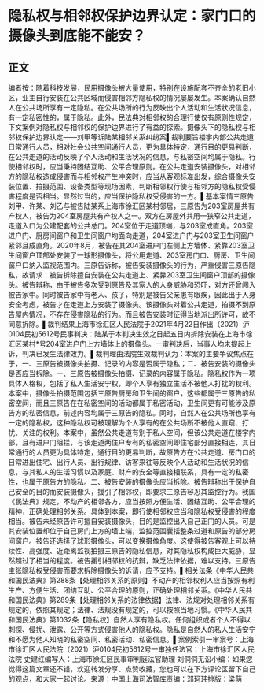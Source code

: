 # 隐私权与相邻权保护边界认定：家门口的摄像头到底能不能安？
## 正文
编者按：随着科技发展，民用摄像头被大量使用，特别在设施配套不齐全的老旧小区，业主自行安装在公共区域而侵害相邻方隐私权的情况屡屡发生。本案确认自然人在公共场所享有一定隐私。在公共场所的行为反映出个人活动和生活状况信息，有一定私密性的，属于隐私。此外，民法典对相邻权的合理行使仅有原则性规定，下文案例对隐私权与相邻权的保护边界进行了有益的探索。摄像头下的隐私权与相邻权保护边界认定——刘甲等诉陆某相邻关系纠纷案▌裁判要旨楼宇内部公共走道日常通行人员，相对社会公共空间通行人员，更为具体特定，通行目的更易判断，在公共走道的活动反映了个人活动和生活状况的信息，与私密空间均属于隐私。行使相邻权时，应当秉持团结互助、公平合理原则。在公共走道安装摄像头，对相邻方的隐私权造成侵害而与相邻权产生冲突时，应当从客观标准出发，综合摄像头安装位置、拍摄范围、设备类型等现场因素，判断相邻权行使与相邻方的隐私权受侵害程度是否相当。显然过当的，应当保护隐私权受侵害的一方。▌基本案情三原告刘甲、许某、刘乙与被告陆某系上海市徐汇区某村邻居，三原告为203室房屋共有产权人，被告为204室房屋共有产权人之一。双方在房屋外共用一狭窄公共走道，走道入口为公建配套的公共总门。204室位于走道顶端，与203室成直角。203室进户门、厨房间窗户和卫生间窗户均面向走道，204室进户门与203室卫生间窗户紧邻且成直角。2020年8月，被告在其204室进户门左侧上方墙体、紧靠203室卫生间窗户顶部处安装了一球形摄像头，将公用走道、203室房门口、厨房、卫生间窗户口纳入监视范围内。三原告诉称，被告安装摄像头的行为，严重侵害三原告隐私，故请求：被告拆除擅自安装在公共走道上、紧靠203室卫生间窗户顶部的摄像头。被告辩称，由于被告多次受到原告及其家人的人身威胁和恐吓，对方还曾闯入被告家中。同时被告家中有老人、孩子，特别是被告父亲患有眼疾，因此出于人身安全考虑，被告才在走道上方安装了摄像头。该摄像头对着公共走道，拍摄不到原告屋内情况，不存在侵害隐私的行为。而且被告安装时征得当地派出所许可，故不同意拆除。▌裁判结果上海市徐汇区人民法院于2021年4月22日作出（2021）沪0104民初5612号民事判决：陆某于本判决生效之日起五日内拆除安装在上海市徐汇区某村*号204室进户门上方墙体上的摄像头。一审判决后，当事人均未提起上诉，判决已发生法律效力。▌裁判理由法院生效裁判认为：本案的主要争议焦点在于，一、三原告被摄像头拍摄、记录的内容是否属于隐私；二、被告安装的摄像头是否应当拆除。一、三原告被摄像头拍摄、记录的内容属于隐私。隐私权作为一项具体人格权，包括了私人生活安宁权，即个人享有独立生活不被他人打扰的权利。本案中，摄像头拍摄范围包括三原告厨房和卫生间的窗户，这些都属于三原告的私密空间，而且三原告在在私密空间的活动都属于私密活动，卫生间更有可能涉及原告方的私密信息，前述内容均属于三原告的隐私。同时，自然人在公共场所也享有一定的隐私权，这种隐私权可被理解为个人享有的在公共场所不被他人直窥、打扰、关注的权利。本案中，虽然公共走道有别于私人空间，但该公共走道在楼宇内部，且有进户门阻拦，与该走道两住户专有的私密空间即住宅部分直接相连，其日常通行的人员更为具体特定，通行目的更易判断，故原告方在公共走道、房门口的日常进出住宅、出行人员、出行规律、访客来往等反映个人活动和生活状况的信息，与其私人的生活习惯以及家庭、财产的安全等直接相联系，具有一定的私密性，也属于原告方的隐私。二、被告安装的摄像头应当拆除。被告辩称出于保护自己安全的目的而安装摄像头，援引了相邻权，即要求三原告容忍其监控行为。我国《民法典》规定，不动产的相邻各方，应当按照方便生活、团结互助、公平合理的精神，正确处理相邻关系。具体到本案，即行使相邻权应当和隐私权受侵害的程度相当。被告未经原告许可擅自安装摄像头，目的是监控出入自己正门的人员。可是其安装位置却位于自己房门上方的墙上端，监控范围囊括整条过道和原告的部分房间窗户。被告还选择了球形摄像头，可以变换摄像角度。这使得被告客观上可以持续性、高强度、近距离监视拍摄三原告的隐私信息，对其隐私权构成巨大威胁，显然超过了相当的程度。被告援引相邻权的抗辩，缺乏法律依据，难以支持。三原告主张隐私权受侵害而要求拆除摄像头的诉请，应予支持。▌相关法条《中华人民共和国民法典》第288条【处理相邻关系的原则】不动产的相邻权利人应当按照有利生产、方便生活、团结互助、公平合理的原则，正确处理相邻关系。《中华人民共和国民法典》第289条【处理相邻关系的法律依据】法律、法规对处理相邻关系有规定的，依照其规定；法律、法规没有规定的，可以按照当地习惯。《中华人民共和国民法典》第1032条【隐私权】自然人享有隐私权。任何组织或者个人不得以刺探、侵扰、泄露、公开等方式侵害他人的隐私权。隐私是自然人的私人生活安宁和不愿为他人知晓的私密空间、私密活动、私密信息。▌案例索引一审案号：上海市徐汇区人民法院（2021）沪0104民初5612号一审独任法官：上海市徐汇区人民法院  史建红编写人：上海市徐汇区民事审判庭法官助理  刘侗侗无讼小编：如果您觉得这篇文章还不错，欢迎转发分享、点赞收藏，您也可以在下方评论区留下自己的观点，和大家一起讨论。来源：中国上海司法智库责编：邓珂玮排版：梁萌